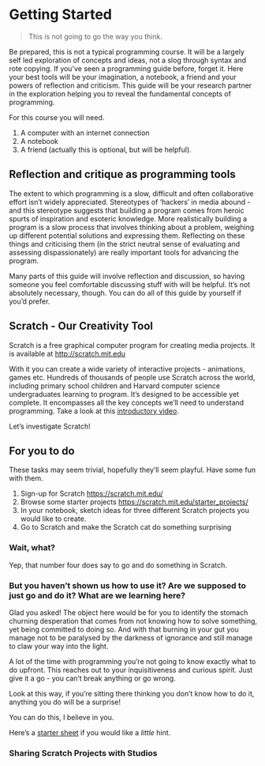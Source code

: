 # Getting Started

> This is not going to go the way you think.

Be prepared, this is not a typical programming course. It will be a largely self led exploration of concepts and ideas, not a slog through syntax and rote copying. If you've seen a programming guide before, forget it. Here your best tools will be your imagination, a notebook, a friend and your powers of reflection and criticism. This guide will be your research partner in the exploration helping you to reveal the fundamental concepts of programming.

For this course you will need. 

1. A computer with an internet connection
2. A notebook
3. A friend (actually this is optional, but will be helpful).

## Reflection and critique as programming tools

The extent to which programming is a slow, difficult and often collaborative effort isn't widely appreciated. Stereotypes of 'hackers' in media abound - and this stereotype suggests that building a program comes from heroic spurts of inspiration and esoteric knowledge. More realistically building a program is a slow process that involves thinking about a problem, weighing up different potential solutions and expressing them. Reflecting on these things and criticising them (in the strict neutral sense of evaluating and assessing dispassionately) are really important tools for advancing the program. 

Many parts of this guide will involve reflection and discussion, so having someone you feel comfortable discussing stuff with will be helpful. It's not absolutely necessary, though. You can do all of this guide by yourself if you'd prefer. 

## Scratch - Our Creativity Tool

Scratch is a free graphical computer program for creating media projects. It is available at [http://scratch.mit.edu](http://scratch.mit.edu)

With it you can create a wide variety of interactive projects - animations, games etc. Hundreds of thousands of people use Scratch across the world, including primary school children and Harvard computer science undergraduates learning to program. It's designed to be accessible yet complete. It encompasses all the key concepts we'll need to understand programming. Take a look at this [introductory video](https://vimeo.com/65583694).


Let's investigate Scratch!

## For you to do

These tasks may seem trivial, hopefully they'll seem playful. Have some fun with them. 

  1. Sign-up for Scratch [https://scratch.mit.edu/](https://scratch.mit.edu/)
  2. Browse some starter projects [https://scratch.mit.edu/starter_projects/](https://scratch.mit.edu/starter_projects/)
  3. In your notebook, sketch ideas for three different Scratch projects you would like to create.
  4. Go to Scratch and make the Scratch cat do something surprising
  
### Wait, what?

Yep, that number four does say to go and do something in Scratch.

### But you haven't shown us how to use it? Are we supposed to just go and do it? What are we learning here?

Glad you asked! The object here would be for you to identify the stomach churning desperation that comes from not knowing how to solve something, yet being committed to doing so. And with that burning in your gut you manage not to be paralysed by the darkness of ignorance and still manage to claw your way into the light. 

A lot of the time with programming you're not going to know exactly what to do upfront. This reaches out to your inquisitiveness and curious spirit. Just give it a go - you can't break anything or go wrong.

Look at this way, if you're sitting there thinking you don't know how to do it, anything you do will be a surprise! 

You can do this, I believe in you. 

Here's a [starter sheet](worksheets/scratch_surprise.pdf) if you would like a _little_ hint.

### Sharing Scratch Projects with Studios